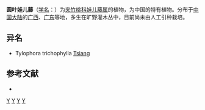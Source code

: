 {{Speciesbox 
| taxon = Tylophora trichophylla
| authority = [[蒋英_(植物学家)|Tsiang]]
}}
'''圆叶娃儿藤'''（[[学名|学名]]：{{lang|la|''Tylophora trichophylla''}}）为[[夹竹桃科|夹竹桃科]][[娃儿藤属|娃儿藤属]]的植物，为中国的特有植物。分布于[[中国大陆|中国大陆]]的[[广西|广西]]、[[广东|广东]]等地，多生在旷野灌木丛中，目前尚未由人工引种栽培。

== 异名 ==
* Tylophora trichophylla [[蒋英_(植物学家)|Tsiang]]

== 参考文献 ==
<div class="references-small">
* {{cite web| url =http://www.bioinfo.cn/db05/KmzwSpecies.php?action=view&id=660| title =圆叶娃儿藤| work =《中国高等植物数据库全库》| publisher =中国科学院微生物研究所| author =昆明植物研究所| accessdate =2009-02-21| deadurl =yes| archiveurl =https://web.archive.org/web/20160305073007/http://www.bioinfo.cn/db05/KmzwSpecies.php?action=view&id=660| archivedate =2016-03-05}}
</div>
{{Taxonbar}}

[[Category:娃儿藤属|Y]]
[[Category:中國特有植物|Y]]
[[Category:广西植物|Y]]
[[Category:广东植物|Y]]